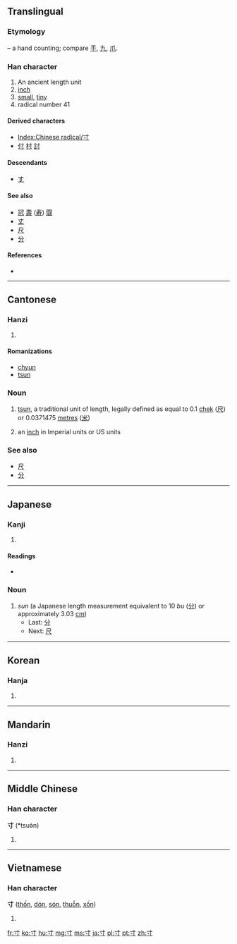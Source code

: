{{also|手}}
==Translingual==
{{stroke order|strokes=3}}
{{stroke order|type=animate}}

===Etymology===
{{liushu|i}} – a hand counting; compare [[手]], [[九]], [[爪]].

{{Han etyl}}

===Han character===
{{Han char|rn=41|rad=寸|as=00|sn=3|four=4030<sub>0</sub>|canj=木戈 (DI)}}

# An ancient length unit
# [[inch]]
# [[small]], [[tiny]]
# radical number 41

====Derived characters====
* [[Index:Chinese radical/寸]]
* [[付]] [[村]] [[討]]

====Descendants====
* [[す]]

====See also====
* [[冠]] [[壽]] ([[寿]]) [[闘]]
* [[丈]]
* [[尺]]
* [[分]]

====References====
* {{Han ref|kx=0293.320|dkj=07411|dj=0581.040|hdz=10503.080|uh=5BF8|ud=23544|bh=A46F|bd=42095}}

----

==Cantonese==

===Hanzi===
{{yue-hanzi|jyut=|y=chyun3}}

# {{defn|lang=yue|sort=寸00}}

====Romanizations====
{{rfc-header|Romanizations|lang=yue}}
* [[chyun]]
* [[tsun]]

===Noun===
{{yue-noun|ts|tas=寸|HK=tsun}}

# {{Hong Kong|lang=yue}} [[tsun]], a traditional unit of length, legally defined as equal to 0.1 [[chek]] ([[尺]]) or 0.0371475 [[metre]]s ([[米]])
# {{slang|North American Cantonese|lang=yue}} an [[inch]] in Imperial units or US units

===See also===
* [[尺]]
* [[分]]

----

==Japanese==

===Kanji===
{{ja-kanji|grade=6|rs=寸00}}

# {{defn|lang=ja|sort=寸00}}

====Readings====
* {{ja-readings|on=[[すん]] (sun), [[そん]] (son)|kun=[[はかる]] (hakaru), [[とき]] (toki), [[き]] (ki)}}

===Noun===
{{ja-noun|k|hira=すん|rom=sun}}

# ''sun'' (a Japanese length measurement equivalent to 10 ''bu'' ([[分]]) or approximately 3.03 [[cm]])
#* Last: [[分]]
#* Next: [[尺]]

----

==Korean==

===Hanja===
{{ko-hanja|hangeul=촌|rv=chon|mr=ch'on|y=chon|eumhun=마디|ehrv=madi|ehmr=madi|ehy=mati}}

# {{defn|lang=ko|sort=寸00}}

----

==Mandarin==

===Hanzi===
{{cmn-hanzi|pin=[[cùn]] ([[cun4]])|wg=ts'un<sup>4</sup>}}

# {{defn|lang=cmn|sort=寸00}}

----

==Middle Chinese==

===Han character===
'''寸''' (*tsuə̀n)<!--the asterisk indicates that this is a reconstructed pronunciation-->

# {{defn|lang=zhx-mid|sort=寸00}}

----

==Vietnamese==

===Han character===
'''寸''' ([[thốn]], [[dón]], [[són]], [[thuỗn]], [[xốn]])

# {{defn|lang=vi}}

[[fr:寸]]
[[ko:寸]]
[[hu:寸]]
[[mg:寸]]
[[ms:寸]]
[[ja:寸]]
[[pl:寸]]
[[pt:寸]]
[[zh:寸]]